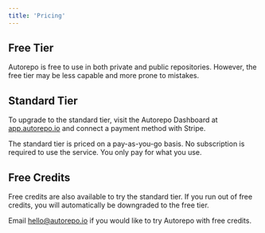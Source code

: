 ```yaml
---
title: 'Pricing'
---
```


## Free Tier

Autorepo is free to use in both private and public repositories. However, the free tier may be less capable and more prone to mistakes.

## Standard Tier

To upgrade to the standard tier, visit the Autorepo Dashboard at [app.autorepo.io](https://app.autorepo.io) and connect a payment method with Stripe.

The standard tier is priced on a pay-as-you-go basis. No subscription is required to use the service. You only pay for what you use.

## Free Credits

Free credits are also available to try the standard tier. If you run out of free credits, you will automatically be downgraded to the free tier.

Email [hello@autorepo.io](mailto:hello@autorepo.io) if you would like to try Autorepo with free credits.
